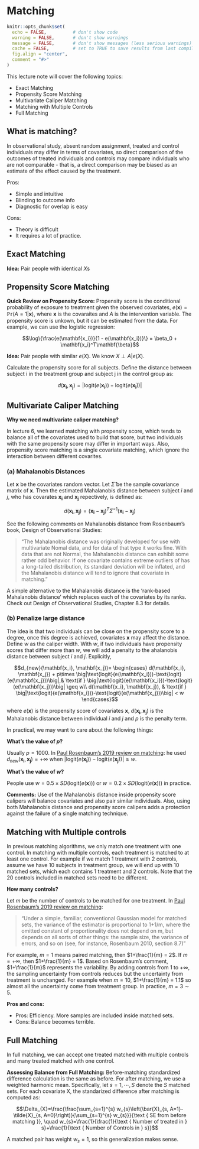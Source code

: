 # Matching {#matching}

```r
knitr::opts_chunk$set(
  echo = FALSE,          # don't show code
  warning = FALSE,       # don't show warnings
  message = FALSE,       # don't show messages (less serious warnings)
  cache = FALSE,         # set to TRUE to save results from last compilation
  fig.align = "center",
  comment = "#>"
)
```

This lecture note will cover the following topics:

- Exact Matching
- Propensity Score Matching
- Multivariate Caliper Matching
- Matching with Multiple Controls
- Full Matching

## What is matching?

In observational study, absent random assignment, treated and control individuals may differ in terms of covariates, so direct comparison of the outcomes of treated individuals and controls may compare individuals who are not comparable - that is, a direct comparison may be biased as an estimate of the effect caused by the treatment.

Pros:

- Simple and intuitive
- Blinding to outcome info
- Diagnostic for overlap is easy

Cons:

- Theory is difficult
- It requires a lot of practice.

## Exact Matching

**Idea:** Pair people with identical $X$s

## Propensity Score Matching

**Quick Review on Propensity Score:**
Propensity score is the conditional probability of exposure to treatment given the observed covariates, $e(\mathbf{x}) = \mathbb{Pr}(A = 1|\mathbf{x})$, where $\mathbf{x}$ is the covaraites and $A$ is the intervention variable. The propensity score is unkown, but it can be estimated from the data. For example, we can use the logistic regression:

$$\log\{\frac{e(\mathbf{x_i})}{1 - e(\mathbf{x_i})}\} = \beta_0 + \mathbf{x_i}^T\mathbf{\beta}$$

**Idea:** Pair people with similar $e(X)$. We know $X \perp A | e(X)$.

Calculate the propensity score for all subjects. Define the distance between subject i in the treatment group and subject j in the control group as:

$$d(\mathbf{x_i}, \mathbf{x_j}) = \big|\text{logit}(e(\mathbf{x_i})) - \text{logit}(e(\mathbf{x_i}))\big|$$

## Multivariate Caliper Matching

**Why we need multivariate caliper matching?**

In lecture 6, we learned matching with propensity score, which tends to balance all of the covariates used to build that score, but two individuals with the same propensity score may differ in important ways. Also, propensity score matching is a single covariate matching, which ignore the interaction between different covarites. 

### (a) Mahalanobis Distances

Let $\mathbf{x}$ be the covariates random vector. Let $\hat{\Sigma}$ be the sample covariance matrix of $\mathbf{x}$. Then the estimated Mahalanobis distance between subject $i$ and $j$, who has covarates $\mathbf{x_i}$ and $\mathbf{x_j}$ repectively, is defined as:

$$d(\mathbf{x_i}, \mathbf{x_j}) = (\mathbf{x_i} - \mathbf{x_j})^T\hat{\Sigma}^{-1}(\mathbf{x_i} - \mathbf{x_j})$$

See the following comments on Mahalanobis distance from Rosenbaum's book, Design of Observational Studies:

> "The Mahalanobis distance was originally developed for use with multivariate Nomal data, and for data of that type it works fine. With data that are not Normal, the Mahalanobis distance can exhibit some rather odd behavior. If one covariate contains extreme outliers of has a long-tailed distribution, its standard deviation will be inflated, and the Mahalanobis distance will tend to ignore that covariate in matching."

A simple alternative to the Mahalanobis distance is the 'rank-based Mahalanobis distance' which replaces each of the covariates by its ranks. Check out Design of Observational Studies, Chapter 8.3 for details.


### (b) Penalize large distance

The idea is that two individuals can be close on the propensity score to a degree, once this degree is achieved, covariates $\mathbf{x}$ may affect the distance. Define $w$ as the caliper width. With $w$, if two individuals have propensity scores that differ more than $w$, we will add a penalty to the ahalanobis distance between subject $i$ and $j$. Explicitly,

$$d_{new}(\mathbf{x_i}, \mathbf{x_j})= 
\begin{cases}
    d(\mathbf{x_i}, \mathbf{x_j}) + p\times \big|\text{logit}(e(\mathbf{x_i}))-\text{logit}(e(\mathbf{x_j}))\big|,& \text{if } \big|\text{logit}(e(\mathbf{x_i}))-\text{logit}(e(\mathbf{x_j}))\big| \geq w\\
    d(\mathbf{x_i}, \mathbf{x_j}),              & \text{if } \big|\text{logit}(e(\mathbf{x_i}))-\text{logit}(e(\mathbf{x_j}))\big| < w
\end{cases}$$

where $e(\mathbf{x})$ is the propensity score of covariates $\mathbf{x}$, $d(\mathbf{x_i}, \mathbf{x_j})$ is the Mahalanobis distance between individual $i$ and $j$ and $p$ is the penalty term. 

In practical, we may want to care about the following things:

**What's the value of $p$?** 

Usually $p = 1000$. In [Paul Rosenbaum's 2019 review on matching](https://www.annualreviews.org/doi/abs/10.1146/annurev-statistics-031219-041058): he used $d_{new}(\mathbf{x_i}, \mathbf{x_j}) = +\infty$ when $\big|\text{logit}(e(\mathbf{x_i}))-\text{logit}(e(\mathbf{x_j}))\big| \geq w$.

**What's the value of $w$?** 

People use $w = 0.5 \times SD(\text{logit}(e(\mathbf{x})))$ or $w = 0.2 \times SD(\text{logit}(e(\mathbf{x})))$ in practice.

**Comments:** Use of the Mahalanobis distance inside propensity score calipers will balance covariates and also pair similar individuals. Also, using both Mahalanobis distance and propensity score calipers adds a protection against the failure of a single matching technique. 

## Matching with Multiple controls

In previous matching algorithms, we only match one treatment with one control. In matching with multiple controls, each treatment is matched to at least one control. For example if we match 1 treatment with 2 controls, assume we have 10 subjects in treatment group, we will end up with 10 matched sets, which each contains 1 treatment and 2 controls. Note that the 20 controls included in matched sets need to be different. 

**How many controls?**

Let $m$ be the number of controls to be matched for one treatment. In [Paul Rosenbaum's 2019 review on matching](https://www.annualreviews.org/doi/abs/10.1146/annurev-statistics-031219-041058):

>"Under a simple, familiar, conventional Gaussian model for matched sets, the variance of the estimator is proportional to 1+1/m, where the omitted constant of proportionality does not depend on m, but depends on all sorts of other things: the sample size, the variance of errors, and so on (see, for instance, Rosenbaum 2010, section 8.7)"

For example, $m=1$ means paired matching, then $1+\frac{1}{m} = 2$. If $m = +\infty$, then $1+\frac{1}{m} = 1$. Based on Rosenbaum's comment, $1+\frac{1}{m}$ represents the variability. By adding controls from 1 to $+\infty$, the sampling uncertainty from controls reduces but the uncertainty from treatment is unchanged. For example when $m=10$, $1+\frac{1}{m} = 1.1$ so almost all the uncertainty come from treatment group. In practice, $m = 3 \sim 5$.

**Pros and cons:**

- Pros: Efficiency. More samples are included inside matched sets.
- Cons: Balance becomes terrible.

## Full Matching

In full matching, we can accept one treated matched with multiple controls and many treated matched with one control.

**Assessing Balance from Full Matching:** Before-matching standardized difference calculation is the same as before. For after matching, we use a weighted harmonic mean. Specifically, let $s = 1, \cdots, S$ denote the $S$ matched sets. For each covariate X, the standarized difference after matching is computed as:

$$\Delta_{X}=\frac{\frac{\sum_{s=1}^{s} w_{s}\left(\bar{X}_{s, A=1}-\tilde{X}_{s, A=0}\right)}{\sum_{s=1}^{s} w_{s}}}{\text { SE from before matching }}, \quad w_{s}=\frac{1}{\frac{1}{\text { Number of treated in } s}+\frac{1}{\text { Number of Controls in } s}}$$

A matched pair has weight $w_s = 1$, so this generalization makes sense.






